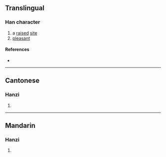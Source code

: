 {{character info/new}}
==Translingual==

===Han character===
{{Han char|rn=46|rad=山|as=10|sn=13|four=|canj=UUMT|ids=⿰山豈}}

# a [[raise]]d [[site]]
# [[pleasant]]

====References====
* {{Han ref|kx=0317.220|dkj=08343|dj=0618.010|hdz=10790.130|uh=5D66|ud=23910}}

----

==Cantonese==

===Hanzi===
{{yue-hanzi|jyut=[[hoi2]]|y=hoi2}}

# {{defn|lang=yue|sort=山10}}

----

==Mandarin==

===Hanzi===
{{cmn-hanzi|pin=[[kǎi]] ([[kai3]]), [[ái]] ([[ai2]])|wg=k'ai<sup>3</sup>, ai<sup>2</sup>}}

# {{defn|lang=cmn|sort=山10}}